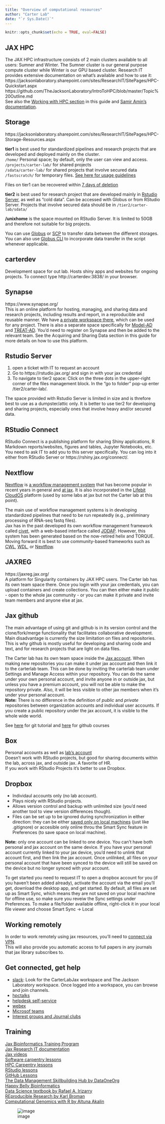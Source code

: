 ```yaml
---
title: "Overview of computational resources"
author: "Carter Lab"
date: "`r Sys.Date()`"
---
```


```r
knitr::opts_chunk$set(echo = TRUE, eval=FALSE)
```

## JAX HPC
The JAX HPC infrastructure consists of 2 main clusters available to all users: Sumner and Winter.  The Sumner cluster is our general purpose compute cluster while Winter is our GPU based cluster.
Research IT provides extensive documentation on what's available and how to use it:  
https://jacksonlaboratory.sharepoint.com/sites/ResearchIT/SitePages/HPC-Quickstart.aspx  
https://github.com/TheJacksonLaboratory/IntroToHPC/blob/master/Topic%20Outline.md  
See also the [Working with HPC section](Working_with_hpc.html) in this guide and [Samir Amin's documentation](https://sumner.verhaaklab.com/).

## Storage
https://jacksonlaboratory.sharepoint.com/sites/ResearchIT/SitePages/HPC-Storage-Resources.aspx
  
**tier1** is best used for standardized pipelines and research projects that are developed and deployed mainly on the cluster.  
```/home/``` Personal space; by default, only the user can view and access.  
```/projects/carter-lab/``` for shared projects  
```/sdata/carter-lab/``` for shared projects that involve secured data  
```/fastscratch/``` for temporary files. [See here for usage guidelines](https://jacksonlaboratory.sharepoint.com/sites/ResearchIT/SitePages/Fastscratch-Guidelines-and-Usage.aspx)

Files on tier1 can be recovered within [7 days of deletion](https://jacksonlaboratory.sharepoint.com/sites/ResearchIT/SitePages/Recovering-Data-from-the-.snapshot-Directory.aspx)  

**tier2** is best used for research project that are developed mainly in [Rstudio Server], as well as "cold data". Can be accessed with Globus or from RStudio Server. Projects that involve secured data should be in ```/tier2/carter-lab/sdata/```

**/unixhome** is the space mounted on RStudio Server. It is limited to 50GB and therefore not suitable for big projects.

You can use [Globus](https://jacksonlaboratory.sharepoint.com/sites/ResearchIT/SitePages/Globus-Data-Transfers.aspx) or [SCP](https://haydenjames.io/linux-securely-copy-files-using-scp/) to transfer data between the different storages. You can also use [Globus CLI](https://docs.globus.org/cli/quickstart/) to incorporate data transfer in the script whenever applicable.  

## carterdev
Development space for out lab. Hosts shiny apps and websites for ongoing projects. To connect type http://carterdev:3838/ in your browser.

## Synapse
https://www.synapse.org/  
This is an online platform for hosting, managing, and sharing data and research projects, including results and report, in a reproducible and reusable manner. We have [a private workspace there](https://www.synapse.org/#!Synapse:syn23573590/wiki/), which can be used for any project. There is also a separate space specifically for [Model-AD](https://www.synapse.org/#!Synapse:syn7419026/wiki/586126) and [TREAT-AD](https://www.synapse.org/#!Synapse:syn21532474). You'd need to register on Synapse and then be added to the relevant team. See the Acquiring and Sharing Data section in this guide for more details on how to use this platform. 

## Rstudio Server

1. open a ticket with IT to request an account
2. Go to https://rstudio.jax.org/ and sign in with your jax credential  
3. To navigate to tier2 space: Click on the three dots in the upper-right corner of the files   management block. In the "go to folder" pop-up enter /tier2/carter-lab/.  

The space provided with Rstudio Server is limited in size and is threfore best to use as a dumpster/attic only. It is better to use tier2 for developing and sharing projects, especially ones that involve heavy and/or secured data.

## RStudio Connect
RStudio Connect is a publishing platform for sharing Shiny applications, R Markdown reports/websites, figures and tables, Jupyter Notebooks, etc.
You need to ask IT to add you to this server specifically. You can log into it either from RStudio Server or https://rshiny.jax.org/connect/.

## Nextflow
[Nextflow](https://www.nextflow.io/) is [a workflow management system](https://www.biorxiv.org/content/10.1101/2020.08.04.236208v1.full) that has become popular in recent years in general and [at jax](https://github.com/lifebit-ai/jax-tutorial). It is also incorporated in the [Lifebit CloudOS](https://jacksonlaboratory.sharepoint.com/sites/CloudOS) platform (used by some labs at jax but not the Carter lab at this point).

The main use of workflow management systems is in developing standardized pipelines that need to be run repeatedly (e.g., preliminary processing of RNA-seq fastq files).  
Jax has in the past developed its own workflow management framework called [civet](https://github.com/TheJacksonLaboratory/civet), with a web-based interface called [JODAP](https://bitbucket.jax.org/projects/CIV/repos/wiki/browse/home.md). However, this system has been generated based on the now-retired helix and TORQUE. Moving forward it is best to use community-based frameworks such as [CWL](https://www.commonwl.org/), [WDL](https://openwdl.org/), or [Nextflow](https://www.nextflow.io/).

## JAXREG
https://jaxreg.jax.org/  
A platform for Singularity containers by JAX HPC users. The Carter lab has its own team space there. Once you login with your jax credentials, you can upload containers and create collections. You can then either make it public - open to the whole jax community - or you can make it private and invite team members and anyone else at jax.

## Jax github
The main advantage of using git and github is in its version control and the clone/fork/merge functionality that facilitates collaborative development. Main disadvantage is currently the size limitation on files and repositories. This is why github is mostly useful for developing and sharing code and text, and for research projects that are light on data files. 

The Carter lab has its own team space inside the [Jax account](https://github.com/TheJacksonLaboratory). When making new repositories you can make it under jax account and then link it to the carterlab team. This can be done by inviting the carterlab team under Settings and Manage Access within your repository. You can do the same under your own personal account, and invite anyone in or outside jax, but unless you have a premium account, you will not be able to make the repository private. Also, it will be less visible to other jax members when it's under your personal account.  
**Note:** There is no difference in the definition of *public* and *private* repositories between organization accounts and individual user accounts. If you create a public repository under the jax account, it is visible to the whole wide world.   

See [here](https://git-scm.com/book/en/v2) for git tutorial and [here](https://lab.github.com/) for github courses

## Box
Personal accounts as well as [lab's account](https://thejacksonlaboratory.ent.box.com/folder/49919058619)  
Doesn't work with RStudio projects, but good for sharing documents within the lab, across jax, and outside jax. A favorite of HR.  
If you work with RStudio Projects it's better to use Dropbox.    

## Dropbox 

* Individaul accounts only (no lab account).  
* Plays nicely with RStudio projects.  
* Allows version control and backup with unlimited size (you'd need another tool to view version differences though).  
* Files can be set up to be ignored during synchronization in either direction: they can be either [saved only on local machines](https://help.dropbox.com/files-folders/restore-delete/ignored-files) (just like .gitignore) or accesible only online throu the Smart Sync feature in Preferences (to save space on local machine).   

**Note:** only one account can be linked to one device. You can't have both personal and jax account on the same device. If you have your personal account currently linked to your jax device, you'd need to unlink that account first, and then link the jax account. Once unlilnked, all files on your personal account that have been synced to the device will still be saved on the device but no longer synced with your account.  

To get started you need to request IT to open a dropbox account for you (if you haven't been added already), activate the account via the email you'll get, download the desktop app, and get started. By default, all files are set up as Smart Sync, which means they are not saved on your local machine for offline use, so make sure you reveiw the Sync settings under Preferences. To make a file/folder available offline, right-click it in your local file viewer and choose Smart Sync -> Local

## Working remotely
In order to work remotely using jax resources, you'll need to [connect via VPN](https://jacksonlaboratory.sharepoint.com/sites/DigitalWorkspace/SitePages/How-To-Use-VPN.aspx).   
This will also provide you automatic access to full papers in any journals that jax library subscribes to.

## Get connected, get help

* [slack](https://jacksonlaboratory.sharepoint.com/sites/IT/SitePages/How-to-use-Slack.aspx): Look for the CarterLabJax workspace and The Jackson Laboratory workspace. Once logged into a workspace, you can browse and join channels.  
* [hpctalks](https://hpctalk.jax.org/)
* [helpdesk self-service](https://jax.service-now.com/jax)
* [webex](https://jacksonlaboratory.sharepoint.com/sites/IT/SitePages/Webex-Meetings-Introduction.aspx)
* [Microsof teams](https://jacksonlaboratory.sharepoint.com/sites/DigitalWorkspace/SitePages/Teams-and-Office-365-Groups.aspx)
* [Interest groups and Journal clubs](https://jacksonlaboratory.sharepoint.com/:x:/r/sites/ResearchResources/_layouts/15/Doc.aspx?sourcedoc=%7B3C15F833-3032-4560-831B-D6F02A6E6757%7D&file=Interest%20Groups%20and%20Journal%20Clubs%2009.2020.xlsx&action=default&mobileredirect=true&DefaultItemOpen=1)

## Training
[Jax Bioinformatics Training Program](https://jacksonlaboratory.sharepoint.com/sites/JAXBioinformaticsTrainingProgram)  
[Jax Research IT documentation](https://jacksonlaboratory.sharepoint.com/sites/ResearchIT/SitePages/Documentation.aspx)  
[Jax videos](http://jaxbhflash02.jax.org/index/default.aspx)   
[Software carpentry lessons](https://carpentries.org/community-lessons/)  
[HPC Carpentry lessons](https://www.hpc-carpentry.org/)  
[RStudio lessons](https://education.rstudio.com/)  
[GitHub Lessons](https://lab.github.com/)  
[The Data Management Skillbuilding Hub by DataOneOrg](https://dataoneorg.github.io/Education/)  
[Happy Belly Bioinformatics](https://astrobiomike.github.io/)  
[Data Science textbook by Rafael A. Irizarry](https://rafalab.github.io/dsbook/)  
[REproducible Research by Karl Broman](https://kbroman.org/steps2rr/)  
[Computational Genomics with R by Altuna Akalin](https://compgenomr.github.io/book/)  

![image](images/googling.jpg)
